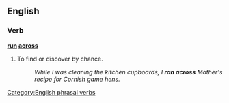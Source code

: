 ==English==

===Verb===

'''[[run]] [[across]]'''

# To find or discover by chance.
#:  ''While I was cleaning the kitchen cupboards, I '''ran across''' Mother's recipe for Cornish game hens.''

[[Category:English phrasal verbs]]